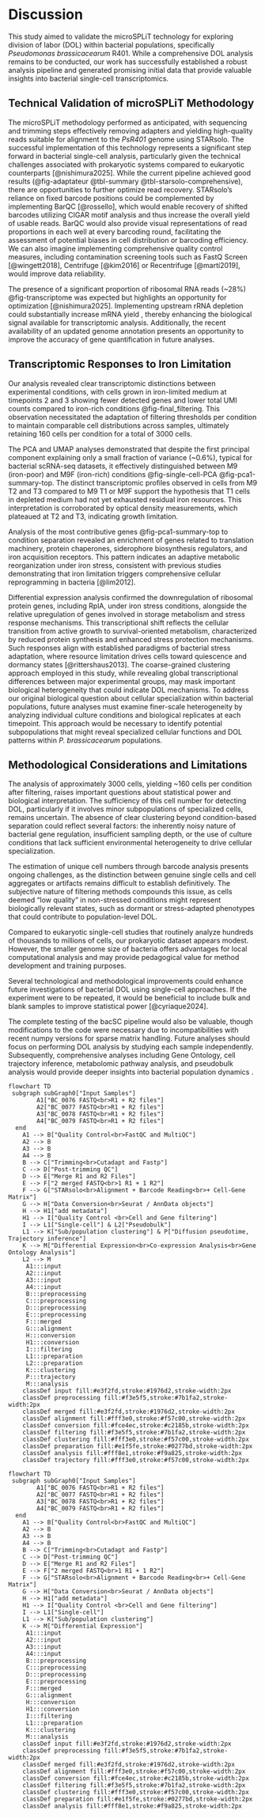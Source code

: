 # Discussion

This study aimed to validate the microSPLiT technology for exploring division of labor (DOL) within bacterial populations, specifically *Pseudomonas brassicacearum* R401. While a comprehensive DOL analysis remains to be conducted, our work has successfully established a robust analysis pipeline and generated promising initial data that provide valuable insights into bacterial single-cell transcriptomics.

## Technical Validation of microSPLiT Methodology

The microSPLiT methodology performed as anticipated, with sequencing and trimming steps effectively removing adapters and yielding high-quality reads suitable for alignment to the *PsR401* genome using STARsolo. The successful implementation of this technology represents a significant step forward in bacterial single-cell analysis, particularly given the technical challenges associated with prokaryotic systems compared to eukaryotic counterparts [@nishimura2025]. While the current pipeline achieved good results (@fig-adaptateur @tbl-summary @tbl-starsolo-comprehensive), there are opportunities to further optimize read recovery. STARsolo's reliance on fixed barcode positions could be complemented by implementing BarQC [@rossello], which would enable recovery of shifted barcodes utilizing CIGAR motif analysis and thus increase the overall yield of usable reads. BarQC would also provide visual representations of read proportions in each well at every barcoding round, facilitating the assessment of potential biases in cell distribution or barcoding efficiency. We can also imagine implementing comprehensive quality control measures, including contamination screening tools such as FastQ Screen [@wingett2018], Centrifuge [@kim2016] or Recentrifuge [@martí2019], would improve data reliability.

The presence of a significant proportion of ribosomal RNA reads (~28%) @fig-transcriptome was expected but highlights an opportunity for optimization [@nishimura2025]. Implementing upstream rRNA depletion could substantially increase mRNA yield , thereby enhancing the biological signal available for transcriptomic analysis. Additionally, the recent availability of an updated genome annotation presents an opportunity to improve the accuracy of gene quantification in future analyses.

## Transcriptomic Responses to Iron Limitation

Our analysis revealed clear transcriptomic distinctions between experimental conditions, with cells grown in iron-limited medium at timepoints 2 and 3 showing fewer detected genes and lower total UMI counts compared to iron-rich conditions @fig-final_filtering. This observation necessitated the adaptation of filtering thresholds per condition to maintain comparable cell distributions across samples, ultimately retaining 160 cells per condition for a total of 3000 cells.

The PCA and UMAP analyses demonstrated that despite the first principal component explaining only a small fraction of variance (\~0.6%), typical for bacterial scRNA-seq datasets, it effectively distinguished between M9 (iron-poor) and M9F (iron-rich) conditions @fig-single-cell-PCA @fig-pca1-summary-top. The distinct transcriptomic profiles observed in cells from M9 T2 and T3 compared to M9 T1 or M9F support the hypothesis that T1 cells in depleted medium had not yet exhausted residual iron resources. This interpretation is corroborated by optical density measurements, which plateaued at T2 and T3, indicating growth limitation.

Analysis of the most contributive genes @fig-pca1-summary-top to condition separation revealed an enrichment of genes related to translation machinery, protein chaperones, siderophore biosynthesis regulators, and iron acquisition receptors. This pattern indicates an adaptive metabolic reorganization under iron stress, consistent with previous studies demonstrating that iron limitation triggers comprehensive cellular reprogramming in bacteria [@lim2012].

Differential expression analysis confirmed the downregulation of ribosomal protein genes, including RplA, under iron stress conditions, alongside the relative upregulation of genes involved in storage metabolism and stress response mechanisms. This transcriptional shift reflects the cellular transition from active growth to survival-oriented metabolism, characterized by reduced protein synthesis and enhanced stress protection mechanisms. Such responses align with established paradigms of bacterial stress adaptation, where resource limitation drives cells toward quiescence and dormancy states [@rittershaus2013]. The coarse-grained clustering approach employed in this study, while revealing global transcriptional differences between major experimental groups, may mask important biological heterogeneity that could indicate DOL mechanisms. To address our original biological question about cellular specialization within bacterial populations, future analyses must examine finer-scale heterogeneity by analyzing individual culture conditions and biological replicates at each timepoint. This approach would be necessary to identify potential subpopulations that might reveal specialized cellular functions and DOL patterns within *P. brassicacearum* populations.

## Methodological Considerations and Limitations

The analysis of approximately 3000 cells, yielding ~160 cells per condition after filtering, raises important questions about statistical power and biological interpretation. The sufficiency of this cell number for detecting DOL, particularly if it involves minor subpopulations of specialized cells, remains uncertain. The absence of clear clustering beyond condition-based separation could reflect several factors: the inherently noisy nature of bacterial gene regulation, insufficient sampling depth, or the use of culture conditions that lack sufficient environmental heterogeneity to drive cellular specialization.

The estimation of unique cell numbers through barcode analysis presents ongoing challenges, as the distinction between genuine single cells and cell aggregates or artifacts remains difficult to establish definitively. The subjective nature of filtering methods compounds this issue, as cells deemed "low quality" in non-stressed conditions might represent biologically relevant states, such as dormant or stress-adapted phenotypes that could contribute to population-level DOL.

Compared to eukaryotic single-cell studies that routinely analyze hundreds of thousands to millions of cells, our prokaryotic dataset appears modest. However, the smaller genome size of bacteria offers advantages for local computational analysis and may provide pedagogical value for method development and training purposes. 


Several technological and methodological improvements could enhance future investigations of bacterial DOL using single-cell approaches. If the experiment were to be repeated, it would be beneficial to include bulk and blank samples to improve statistical power [@cyriaque2024]. 

The complete testing of the bacSC pipeline would also be valuable, though modifications to the code were necessary due to incompatibilities with recent numpy versions for sparse matrix handling. Future analyses should focus on performing DOL analysis by studying each sample independently. Subsequently, comprehensive analyses including Gene Ontology, cell trajectory inference, metabolomic pathway analysis, and pseudobulk analysis would provide deeper insights into bacterial population dynamics .






```mermaid
flowchart TD
 subgraph subGraph0["Input Samples"]
        A1["BC_0076 FASTQ<br>R1 + R2 files"]
        A2["BC_0077 FASTQ<br>R1 + R2 files"]
        A3["BC_0078 FASTQ<br>R1 + R2 files"]
        A4["BC_0079 FASTQ<br>R1 + R2 files"]
  end
    A1 --> B["Quality Control<br>FastQC and MultiQC"]
    A2 --> B
    A3 --> B
    A4 --> B
    B --> C["Trimming<br>Cutadapt and Fastp"]
    C --> D["Post-trimming QC"]
    D --> E["Merge R1 and R2 Files"]
    E --> F["2 merged FASTQ<br>1 R1 + 1 R2"]
    F --> G["STARsolo<br>Alignment + Barcode Reading<br>+ Cell-Gene Matrix"]
    G --> H["Data Conversion<br>Seurat / AnnData objects"]
    H --> H1["add metadata"]
    H1 --> I["Quality Control <br>Cell and Gene filtering"]
    I --> L1["Single-cell"] & L2["Pseudobulk"]
    L1 --> K["Sub/population clustering"] & P["Diffusion pseudotime, Trajectory inference"]
    K --> M["Differential Expression<br>Co-expression Analysis<br>Gene Ontology Analysis"]
    L2 --> M
     A1:::input
     A2:::input
     A3:::input
     A4:::input
     B:::preprocessing
     C:::preprocessing
     D:::preprocessing
     E:::preprocessing
     F:::merged
     G:::alignment
     H:::conversion
     H1:::conversion
     I:::filtering
     L1:::preparation
     L2:::preparation
     K:::clustering
     P:::trajectory
     M:::analysis
    classDef input fill:#e3f2fd,stroke:#1976d2,stroke-width:2px
    classDef preprocessing fill:#f3e5f5,stroke:#7b1fa2,stroke-width:2px
    classDef merged fill:#e3f2fd,stroke:#1976d2,stroke-width:2px
    classDef alignment fill:#fff3e0,stroke:#f57c00,stroke-width:2px
    classDef conversion fill:#fce4ec,stroke:#c2185b,stroke-width:2px
    classDef filtering fill:#f3e5f5,stroke:#7b1fa2,stroke-width:2px
    classDef clustering fill:#fff3e0,stroke:#f57c00,stroke-width:2px
    classDef preparation fill:#e1f5fe,stroke:#0277bd,stroke-width:2px
    classDef analysis fill:#fff8e1,stroke:#f9a825,stroke-width:2px
    classDef trajectory fill:#fff3e0,stroke:#f57c00,stroke-width:2px

```


```mermaid
flowchart TD
 subgraph subGraph0["Input Samples"]
        A1["BC_0076 FASTQ<br>R1 + R2 files"]
        A2["BC_0077 FASTQ<br>R1 + R2 files"]
        A3["BC_0078 FASTQ<br>R1 + R2 files"]
        A4["BC_0079 FASTQ<br>R1 + R2 files"]
  end
    A1 --> B["Quality Control<br>FastQC and MultiQC"]
    A2 --> B
    A3 --> B
    A4 --> B
    B --> C["Trimming<br>Cutadapt and Fastp"]
    C --> D["Post-trimming QC"]
    D --> E["Merge R1 and R2 Files"]
    E --> F["2 merged FASTQ<br>1 R1 + 1 R2"]
    F --> G["STARsolo<br>Alignment + Barcode Reading<br>+ Cell-Gene Matrix"]
    G --> H["Data Conversion<br>Seurat / AnnData objects"]
    H --> H1["add metadata"]
    H1 --> I["Quality Control <br>Cell and Gene filtering"]
    I --> L1["Single-cell"]
    L1 --> K["Sub/population clustering"]
    K --> M["Differential Expression"]
     A1:::input
     A2:::input
     A3:::input
     A4:::input
     B:::preprocessing
     C:::preprocessing
     D:::preprocessing
     E:::preprocessing
     F:::merged
     G:::alignment
     H:::conversion
     H1:::conversion
     I:::filtering
     L1:::preparation
     K:::clustering
     M:::analysis
    classDef input fill:#e3f2fd,stroke:#1976d2,stroke-width:2px
    classDef preprocessing fill:#f3e5f5,stroke:#7b1fa2,stroke-width:2px
    classDef merged fill:#e3f2fd,stroke:#1976d2,stroke-width:2px
    classDef alignment fill:#fff3e0,stroke:#f57c00,stroke-width:2px
    classDef conversion fill:#fce4ec,stroke:#c2185b,stroke-width:2px
    classDef filtering fill:#f3e5f5,stroke:#7b1fa2,stroke-width:2px
    classDef clustering fill:#fff3e0,stroke:#f57c00,stroke-width:2px
    classDef preparation fill:#e1f5fe,stroke:#0277bd,stroke-width:2px
    classDef analysis fill:#fff8e1,stroke:#f9a825,stroke-width:2px

```